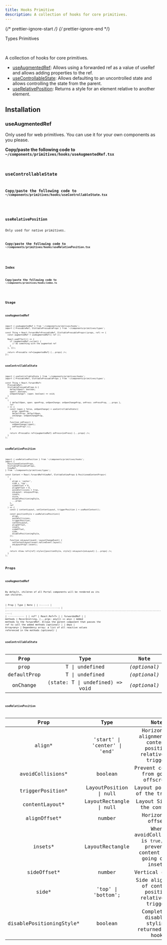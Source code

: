 ```yaml
---
title: Hooks Primitive
description: A collection of hooks for core primitives.
---
```


{/* prettier-ignore-start */}
{/* prettier-ignore-end */}


<LinkButton href='/primitives/types'>Types Primitives</LinkButton>

<br />

A collection of hooks for core primitives.

<Card title="Hooks">

- [useAugmentedRef](#useaugmentedref): Allows using a forwarded ref as a value of useRef and allows adding properties to the ref.
- [useControllableState](#usecontrollablestate): Allows defaulting to an uncontrolled state and allows controlling the state from the parent.
- [useRelativePosition](#userelativeposition): Returns a style for an element relative to another element.

</Card>

## Installation

### useAugmentedRef

<Aside>Only used for web primitives. You can use it for your own components as you please.</Aside>

**Copy/paste the following code to `~/components/primitives/hooks/useAugmentedRef.tsx`**

<Code
  code={importedUseAugmentedRefCode}
  lang='tsx'
  title='~/components/primitives/hooks/useAugmentedRef.tsx'
/>

### useControllableState

**Copy/paste the following code to `~/components/primitives/hooks/useControllableState.tsx`**

<Code
  code={importedUseControllableStateCode}
  lang='tsx'
  title='~/components/primitives/hooks/useControllableState.tsx'
/>

### useRelativePosition

<Aside>Only used for native primitives.</Aside>

**Copy/paste the following code to `~/components/primitives/hooks/useRelativePosition.tsx`**

<Code
  code={importedUseRelativePositionCode}
  lang='tsx'
  title='~/components/primitives/hooks/useRelativePosition.tsx'
/>

### Index

**Copy/paste the following code to `~/components/primitives/hooks/index.ts`**

<Code code={importedIndexCode} lang='ts' title='~/components/primitives/hooks/index.ts' />

## Usage

### useAugmentedRef

```tsx
import { useAugmentedRef } from '~/components/primitives/hooks';
import { PressableRef, SlottablePressableProps } from '~/components/primitives/types';

const Thing = React.forwardRef<PressableRef, SlottablePressableProps>((props, ref) => {
  const augmentedRef = useAugmentedRef({ ref });

  React.useEffect(() => {
    if (augmentedRef.current) {
      // Do something with the augmented ref
    }
  }, []);

  return <Pressable ref={augmentedRef} {...props} />;
});
```

### useControllableState

```tsx
import { useControllableState } from '~/components/primitives/hooks';
import { PressableRef, SlottablePressableProps } from '~/components/primitives/types';

const Thing = React.forwardRef<
  PressableRef,
  SlottablePressableProps & {
    defaultOpen?: boolean;
    open?: boolean;
    onOpenChange?: (open: boolean) => void;
  }
>(
  (
    { defaultOpen, open: openProp, onOpenChange: onOpenChangeProp, onPress: onPressProp, ...props },
    ref
  ) => {
    const [open = false, onOpenChange] = useControllableState({
      prop: openProp,
      defaultProp: defaultOpen,
      onChange: onOpenChangeProp,
    });

    function onPress() {
      onOpenChange(!open);
      onPressProp?.();
    }

    return <Pressable ref={augmentedRef} onPress={onPress} {...props} />;
  }
);
```

### useRelativePosition

```tsx
import { useRelativePosition } from '~/components/primitives/hooks';
import {
  PositionedContentProps,
  SlottablePressableProps,
  ViewRef,
} from '~/components/primitives/types';

const Content = React.forwardRef<ViewRef, SlottableViewProps & PositionedContentProps>(
  (
    {
      align = 'center',
      side = 'top',
      sideOffset = 0,
      alignOffset = 0,
      avoidCollisions = true,
      onLayout: onLayoutProp,
      insets,
      style,
      disablePositioningStyle,
      ...props
    },
    ref
  ) => {
    const { contentLayout, setContentLayout, triggerPosition } = useRootContext();

    const positionStyle = useRelativePosition({
      align,
      avoidCollisions,
      triggerPosition,
      contentLayout,
      alignOffset,
      insets,
      sideOffset,
      side,
      disablePositioningStyle,
    });

    function onLayout(event: LayoutChangeEvent) {
      setContentLayout(event.nativeEvent.layout);
      onLayoutProp?.(event);
    }

    return <View ref={ref} style={[positionStyle, style]} onLayout={onLayout} {...props} />;
  }
);
```

## Props

### useAugmentedRef

By default, children of all Portal components will be rendered as its own children.

|  Prop   |                   Type                   |                                                          Note                                                           |
| :-----: | :--------------------------------------: | :---------------------------------------------------------------------------------------------------------------------: | ------------ |
|  ref\*  |              React.Ref\<T>               |                                                                                                                         | forwardedRef |
| methods | Record\<string, (...args: any[]) => any> | Added methods to the forwardRef. Allows the parent component that passes the ref to call the added methods _(optional)_ |
|  deps   |               Array\<any>                |                 Dependency array: a list of all reactive values referenced in the mothods _(optional)_                  |

### useControllableState

|    Prop     |              Type               |     Note     |
| :---------: | :-----------------------------: | :----------: |
|    prop     |         T \| undefined          | _(optional)_ |
| defaultProp |         T \| undefined          | _(optional)_ |
|  onChange   | (state: T \| undefined) => void | _(optional)_ |

### useRelativePosition

|           Prop            |             Type             |                                    Note                                    |
| :-----------------------: | :--------------------------: | :------------------------------------------------------------------------: |
|          align\*          | 'start' \| 'center' \| 'end' |        Horizontal alignment of content position relative to trigger        |
|     avoidCollisions\*     |           boolean            |                    Prevent content from going offscreen                    |
|     triggerPosition\*     |    LayoutPosition \| null    |                       Layout position of the trigger                       |
|      contentLayout\*      |   LayoutRectangle \| null    |                         Layout Size of the content                         |
|       alignOffset\*       |            number            |                             Horizontal offset                              |
|         insets\*          |       LayoutRectangle        | When avoidCollisions is `true`, it prevents content from going over insets |
|       sideOffset\*        |            number            |                              Vertical offset                               |
|          side\*           |      'top' \| 'bottom';      |           Side alignment of content position relative to trigger           |
| disablePositioningStyle\* |           boolean            |               Completely disables styling returned from hook               |
